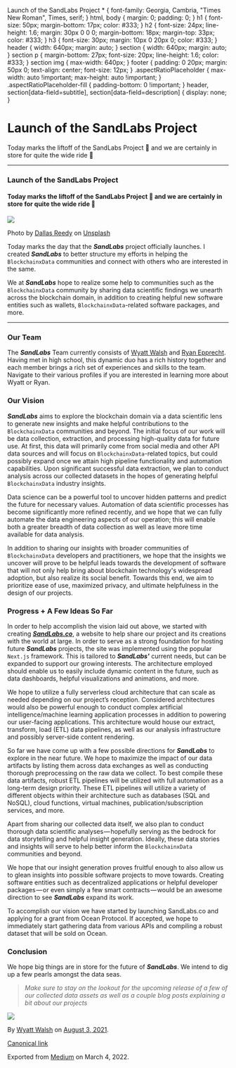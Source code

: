 Launch of the SandLabs Project \* { font-family: Georgia, Cambria, "Times New Roman", Times, serif; } html, body { margin: 0; padding: 0; } h1 { font-size: 50px; margin-bottom: 17px; color: #333; } h2 { font-size: 24px; line-height: 1.6; margin: 30px 0 0 0; margin-bottom: 18px; margin-top: 33px; color: #333; } h3 { font-size: 30px; margin: 10px 0 20px 0; color: #333; } header { width: 640px; margin: auto; } section { width: 640px; margin: auto; } section p { margin-bottom: 27px; font-size: 20px; line-height: 1.6; color: #333; } section img { max-width: 640px; } footer { padding: 0 20px; margin: 50px 0; text-align: center; font-size: 12px; } .aspectRatioPlaceholder { max-width: auto !important; max-height: auto !important; } .aspectRatioPlaceholder-fill { padding-bottom: 0 !important; } header, section\[data-field=subtitle\], section\[data-field=description\] { display: none; }

Launch of the SandLabs Project
==============================

Today marks the liftoff of the SandLabs Project 🚀 and we are certainly in store for quite the wide ride 🐴

* * *

### Launch of the SandLabs Project

#### Today marks the liftoff of the SandLabs Project 🚀 and we are certainly in store for quite the wide ride 🐴

![](https://cdn-images-1.medium.com/max/800/0*Ix4ZEsCVbQXaRDV4)

Photo by [Dallas Reedy](https://unsplash.com/@dallasreedy?utm_source=medium&utm_medium=referral) on [Unsplash](https://unsplash.com?utm_source=medium&utm_medium=referral)

Today marks the day that the **_SandLabs_** project officially launches. I created **_SandLabs_** to better structure my efforts in helping the `BlockchainxData` communities and connect with others who are interested in the same.

We at **_SandLabs_** hope to realize some help to communities such as the `BlockchainxData` community by sharing data scientific findings we unearth across the blockchain domain, in addition to creating helpful new software entities such as wallets, `BlockchainxData`\-related software packages, and more.

* * *

### Our Team

The **_SandLabs_** Team currently consists of [Wyatt Walsh](https://wwalsh.io/) and [Ryan Epprecht](https://www.linkedin.com/in/ryan-epprecht-177a6a105/). Having met in high school, this dynamic duo has a rich history together and each member brings a rich set of experiences and skills to the team. Navigate to their various profiles if you are interested in learning more about Wyatt or Ryan.

### Our Vision

**_SandLabs_** aims to explore the blockchain domain via a data scientific lens to generate new insights and make helpful contributions to the `BlockchainxData` communities and beyond. The initial focus of our work will be data collection, extraction, and processing high-quality data for future use. At first, this data will primarily come from social media and other API data sources and will focus on `BlockchainxData`\-related topics, but could possibly expand once we attain high pipeline functionality and automation capabilities. Upon significant successful data extraction, we plan to conduct analysis across our collected datasets in the hopes of generating helpful `BlockchainxData` industry insights.

Data science can be a powerful tool to uncover hidden patterns and predict the future for necessary values. Automation of data scientific processes has become significantly more refined recently, and we hope that we can fully automate the data engineering aspects of our operation; this will enable both a greater breadth of data collection as well as leave more time available for data analysis.

In addition to sharing our insights with broader communities of `BlockchainxData` developers and practitioners, we hope that the insights we uncover will prove to be helpful leads towards the development of software that will not only help bring about blockchain technology's widespread adoption, but also realize its social benefit. Towards this end, we aim to prioritize ease of use, maximized privacy, and ultimate helpfulness in the design of our projects.

### Progress + A Few Ideas So Far

In order to help accomplish the vision laid out above, we started with creating [**_SandLabs.co_**](https://www.sandlabs.co/posts/sandlabs.co), a website to help share our project and its creations with the world at large. In order to serve as a strong foundation for hosting future **_SandLabs_** projects, the site was implemented using the popular `Next.js` framework. This is tailored to **_SandLabs'_** current needs, but can be expanded to support our growing interests. The architecture employed should enable us to easily include dynamic content in the future, such as data dashboards, helpful visualizations and animations, and more.

We hope to utilize a fully serverless cloud architecture that can scale as needed depending on our project’s reception. Considered architectures would also be powerful enough to conduct complex artificial intelligence/machine learning application processes in addition to powering our user-facing applications. This architecture would house our extract, transform, load (ETL) data pipelines, as well as our analysis infrastructure and possibly server-side content rendering.

So far we have come up with a few possible directions for **_SandLabs_** to explore in the near future. We hope to maximize the impact of our data artifacts by listing them across data exchanges as well as conducting thorough preprocessing on the raw data we collect. To best compile these data artifacts, robust ETL pipelines will be utilized with full automation as a long-term design priority. These ETL pipelines will utilize a variety of different objects within their architecture such as databases (SQL and NoSQL), cloud functions, virtual machines, publication/subscription services, and more.

Apart from sharing our collected data itself, we also plan to conduct thorough data scientific analyses — hopefully serving as the bedrock for data storytelling and helpful insight generation. Ideally, these data stories and insights will serve to help better inform the `BlockchainxData` communities and beyond.

We hope that our insight generation proves fruitful enough to also allow us to glean insights into possible software projects to move towards. Creating software entities such as decentralized applications or helpful developer packages — or even simply a few smart contracts — would be an awesome direction to see **_SandLabs_** expand its work.

To accomplish our vision we have started by launching SandLabs.co and applying for a grant from Ocean Protocol. If accepted, we hope to immediately start gathering data from various APIs and compiling a robust dataset that will be sold on Ocean.

### Conclusion

We hope big things are in store for the future of **_SandLabs_**. We intend to dig up a few pearls amongst the data seas.

> _Make sure to stay on the lookout for the upcoming release of a few of our collected data assets as well as a couple blog posts explaining a bit about our projects_

![](https://cdn-images-1.medium.com/max/800/1*YRxkMgXKadYpRUpc-jnLMQ.png)

By [Wyatt Walsh](https://medium.com/@wyattowalsh) on [August 3, 2021](https://medium.com/p/d32a112d5178).

[Canonical link](https://medium.com/@wyattowalsh/launch-of-the-sandlabs-project-d32a112d5178)

Exported from [Medium](https://medium.com) on March 4, 2022.